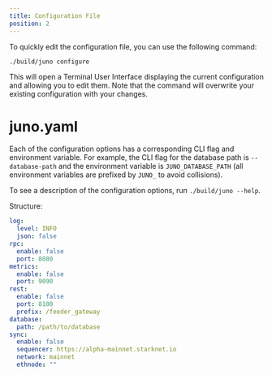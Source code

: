 ```yaml
---
title: Configuration File
position: 2
---
```


To quickly edit the configuration file, you can use the following command:

```
./build/juno configure
```

This will open a Terminal User Interface displaying the current configuration and allowing you to edit them.
Note that the command will overwrite your existing configuration with your changes.

# juno.yaml

Each of the configuration options has a corresponding CLI flag and environment variable.
For example, the CLI flag for the database path is `--database-path` and the environment variable is `JUNO_DATABASE_PATH` (all environment variables are prefixed by `JUNO_` to avoid collisions).

To see a description of the configuration options, run `./build/juno --help`.

Structure:
```yaml
log:
  level: INFO
  json: false
rpc:
  enable: false
  port: 8080
metrics:
  enable: false
  port: 9090
rest:
  enable: false
  port: 8100
  prefix: /feeder_gateway
database:
  path: /path/to/database
sync:
  enable: false
  sequencer: https://alpha-mainnet.starknet.io
  network: mainnet
  ethnode: ""
```
